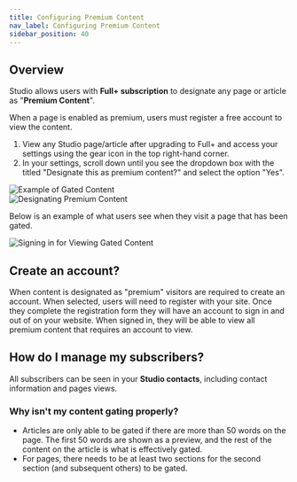 ```yaml
---
title: Configuring Premium Content
nav_label: Configuring Premium Content
sidebar_position: 40
---
```


## Overview

Studio allows users with **Full+ subscription** to designate any page or article as "**Premium Content**".  
  
When a page is enabled as premium, users must register a free account to view the content.

1. View any Studio page/article after upgrading to Full+ and access your settings using the gear icon in the top right-hand corner.
2. In your settings, scroll down until you see the dropdown box with the titled "Designate this as premium content?" and select the option "Yes".

 ![Example of Gated Content](/assets/studio/11151386722839.png)  
 ![Designating Premium Content](/assets/studio/11151377832087.png)

Below is an example of what users see when they visit a page that has been gated.

 ![Signing in for Viewing Gated Content](/assets/studio/screely-1644339081147.png)

## Create an account?

When content is designated as "premium" visitors are required to create an account. When selected, users will need to register with your site. Once they complete the registration form they will have an account to sign in and out of on your website. When signed in, they will be able to view all premium content that requires an account to view.

## How do I manage my subscribers?

All subscribers can be seen in your **Studio contacts**, including contact information and pages views.

### Why isn't my content gating properly?

* Articles are only able to be gated if there are more than 50 words on the page. The first 50 words are shown as a preview, and the rest of the content on the article is what is effectively gated.
* For pages, there needs to be at least two sections for the second section (and subsequent others) to be gated.

